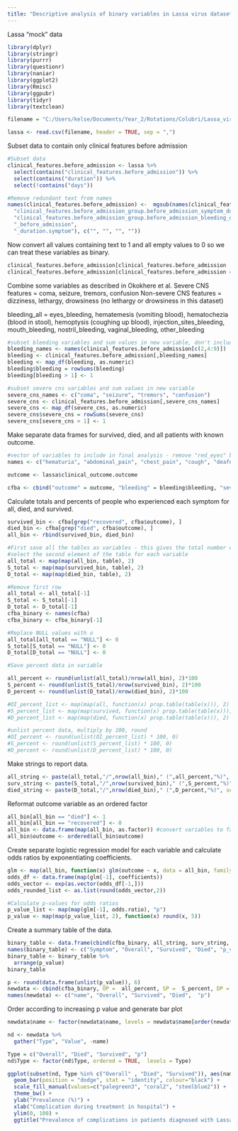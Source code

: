 ---
title: "Descriptive analysis of binary variables in Lassa virus dataset"
---

Lassa "mock" data
```{r}
library(dplyr)
library(stringr)
library(purrr)
library(questionr)
library(naniar)
library(ggplot2)
library(Rmisc)
library(ggpubr)
library(tidyr)
library(textclean)
```

```{r}
filename = "C:/Users/kelse/Documents/Year_2/Rotations/Colubri/Lassa_virus/practice_data/commcare-randomized-data-2018-2020.csv"

lassa <- read.csv(filename, header = TRUE, sep = ",")
```


Subset data to contain only clinical features before admission

```{r}
#Subset data
clinical_features.before_admission <- lassa %>%
  select(contains("clinical_features.before_admission")) %>%
  select(contains("duration")) %>%
  select(!contains("days")) 

#Remove redundant text from names
names(clinical_features.before_admission) <-  mgsub(names(clinical_features.before_admission), c(
  "clinical_features.before_admission_group.before_admission_symptom_duration.",
  "clinical_features.before_admission_group.before_admission_bleeding_question_group.bleeding_duration.",
  "_before_admission",
  "_duration.symptom"), c("", "", "", ""))
```

Now convert all values containing text to 1 and all empty values to 0 so we can treat these variables as binary.

```{r}
clinical_features.before_admission[clinical_features.before_admission != ""] <- 1
clinical_features.before_admission[clinical_features.before_admission == ""] <- 0
```

Combine some variables as described in Okokhere et al.
Severe CNS features = coma, seizure, tremors, confusion 
Non-severe CNS features = dizziness, lethargy, drowsiness (no lethargy or drowsiness in this dataset)

bleeding_all = eyes_bleeding, hematemesis (vomiting blood), hematochezia (blood in stool), hemoptysis (coughing up blood), injection_sites_bleeding, mouth_bleeding, nostril_bleeding, vaginal_bleeding, other_bleeding

```{r}
#subset bleeding variables and sum values in new variable, don't include eyes_bleeding
bleeding_names <- names(clinical_features.before_admission[c(2,4:9)])
bleeding <- clinical_features.before_admission[,bleeding_names]
bleeding <- map_df(bleeding, as.numeric)
bleeding$bleeding = rowSums(bleeding)
bleeding[bleeding > 1] <- 1

#subset severe cns variables and sum values in new variable
severe_cns_names <- c("coma", "seizure", "tremors", "confusion")
severe_cns <- clinical_features.before_admission[,severe_cns_names]
severe_cns <- map_df(severe_cns, as.numeric)
severe_cns$severe_cns = rowSums(severe_cns)
severe_cns[severe_cns > 1] <- 1
```

Make separate data frames for survived, died, and all patients with known outcome. 

```{r}
#vector of variables to include in final analysis - remove "red_eyes" because there are not
names <- c("hematuria", "abdominal_pain", "chest_pain", "cough", "deafness", "diarrhea", "dizziness", "dyspnoea", "fever", "headache", "jaundice", "myalgia", "neck_stiffness","restlessness", "sore_throat", "vomiting", "weakness", "other")

outcome <- lassa$clinical_outcome.outcome

cfba <- cbind("outcome" = outcome, "bleeding" = bleeding$bleeding, "severe_cns" = severe_cns$severe_cns, clinical_features.before_admission[,c(names)])
```

Calculate totals and percents of people who experienced each symptom for all, died, and survived.

```{r}
survived_bin <- cfba[grep("recovered", cfba$outcome), ]
died_bin <- cfba[grep("died", cfba$outcome), ]
all_bin <- rbind(survived_bin, died_bin)

#First save all the tables as variables - this gives the total number of patients experiencing each symptom
#select the second element of the table for each variable
all_total <- map(map(all_bin, table), 2)
S_total <- map(map(survived_bin, table), 2)
D_total <- map(map(died_bin, table), 2)

#Remove first row
all_total <- all_total[-1]
S_total <- S_total[-1]
D_total <- D_total[-1]
cfba_binary <- names(cfba)
cfba_binary <- cfba_binary[-1]

#Replace NULL values with o
all_total[all_total == "NULL"] <- 0
S_total[S_total == "NULL"] <- 0
D_total[D_total == "NULL"] <- 0

#Save percent data in variable

all_percent <- round(unlist(all_total)/nrow(all_bin), 2)*100
S_percent <- round(unlist(S_total)/nrow(survived_bin), 2)*100
D_percent <- round(unlist(D_total)/nrow(died_bin), 2)*100

#OI_percent_list <- map(map(all, function(x) prop.table(table(x))), 2)
#S_percent_list <- map(map(survived, function(x) prop.table(table(x))), 2)
#D_percent_list <- map(map(died, function(x) prop.table(table(x))), 2)

#unlist percent data, multiply by 100, round
#OI_percent <- round(unlist(OI_percent_list) * 100, 0)
#S_percent <- round(unlist(S_percent_list) * 100, 0)
#D_percent <- round(unlist(D_percent_list) * 100, 0)
```

Make strings to report data.
```{r}
all_string <- paste(all_total,"/",nrow(all_bin)," (",all_percent,"%)", sep="")
surv_string <- paste(S_total,"/",nrow(survived_bin)," (",S_percent,"%)", sep="")
died_string <- paste(D_total,"/",nrow(died_bin)," (",D_percent,"%)", sep="")
```

Reformat outcome variable as an ordered factor 

```{r}
all_bin[all_bin == "died"] <- 1
all_bin[all_bin == "recovered"] <- 0
all_bin <- data.frame(map(all_bin, as.factor)) #convert variables to factor
all_bin$outcome <- ordered(all_bin$outcome)
```

Create separate logistic regression model for each variable and calculate odds ratios by exponentiating coefficients.
```{r}
glm <- map(all_bin, function(x) glm(outcome ~ x, data = all_bin, family = binomial))
odds_df <- data.frame(map(glm[-1], coefficients))
odds_vector <- exp(as.vector(odds_df[-1,]))
odds_rounded_list <- as.list(round(odds_vector,2))

#Calculate p-values for odds ratios
p_value_list <- map(map(glm[-1], odds.ratio), "p")
p_value <- map(map(p_value_list, 2), function(x) round(x, 5))
```

Create a summary table of the data.

```{r}
binary_table <- data.frame(cbind(cfba_binary, all_string, surv_string,  died_string, as.character(p_value), as.character(odds_rounded_list)))
names(binary_table) <- c("Symptom", "Overall", "Survived", "Died", "p_value", "odds_ratio") 
binary_table <- binary_table %>%
  arrange(p_value)
binary_table
```

```{r}
p <- round(data.frame(unlist(p_value)), 6)
newdata <- cbind(cfba_binary, OP =  all_percent, SP =  S_percent, DP =  D_percent, p = p)
names(newdata) <- c("name", "Overall", "Survived", "Died",  "p")
```

Order according to increasing p value and generate bar plot
```{r}
newdata$name <- factor(newdata$name, levels = newdata$name[order(newdata$p)])

nd <- newdata %>%
  gather("Type", "Value", -name)

Type = c("Overall", "Died", "Survived", "p")
nd$Type <- factor(nd$Type, ordered = TRUE,  levels = Type)
```

```{r}
ggplot(subset(nd, Type %in% c("Overall" , "Died", "Survived")), aes(name, Value, fill = Type)) +
  geom_bar(position = "dodge", stat = "identity", colour="black") +
  scale_fill_manual(values=c("palegreen3", "coral2", "steelblue2")) +
  theme_bw() +
  ylab("Prevalence (%)") +
  xlab("Complication during treatment in hospital") +
  ylim(0, 100) +
  ggtitle("Prevalence of complications in patients diagnosed with Lassa fever")
```